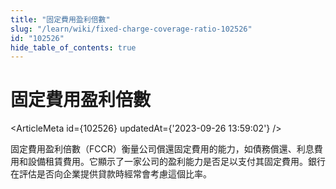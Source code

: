 ```yaml
---
title: "固定費用盈利倍數"
slug: "/learn/wiki/fixed-charge-coverage-ratio-102526"
id: "102526"
hide_table_of_contents: true
---
```



# 固定費用盈利倍數

<ArticleMeta id={102526} updatedAt={'2023-09-26 13:59:02'} />
<div className='border-solid border-b border-t-0 my-4 border-[var(--ifm-color-gray-300)]' />

固定費用盈利倍數（FCCR）衡量公司償還固定費用的能力，如債務償還、利息費用和設備租賃費用。它顯示了一家公司的盈利能力是否足以支付其固定費用。銀行在評估是否向企業提供貸款時經常會考慮這個比率。
